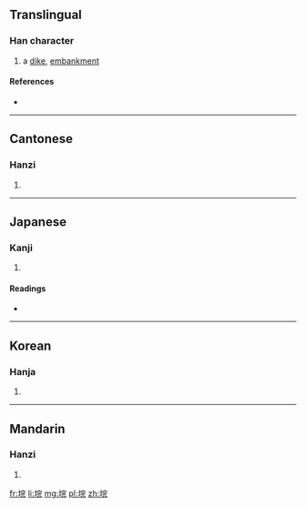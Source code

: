 ==Translingual==

===Han character===
{{Han char|rn=32|rad=土|as=07|sn=10|four=4311<sub>1</sub>|canj=土十一山 (GJMU)|ids=⿰[[土]][[完]]}}

# a [[dike]], [[embankment]]

====References====
* {{Han ref|kx=0229.010|dkj=05090|dj=0464.400|hdz=10447.030|uh=57B8|ud=22456|bh=D152|bd=53586}}

----

==Cantonese==

===Hanzi===
{{yue-hanzi|jyut=[[jyun4]], [[jyun6]]|y=yun4, yun6}}

# {{defn|lang=yue|sort=土07}}

----

==Japanese==

===Kanji===
{{ja-kanji|grade=|rs=土07}}

# {{defn|lang=ja|sort=土07}}

====Readings====
* {{ja-readings|on=[[かん]] (kan), [[がん]] (gan)|kun=[[まろぶ]] (marobu)}}

----

==Korean==

===Hanja===
{{ko-hanja|hangeul=완|rv=wan|mr=wan}}

# {{defn|lang=ko|sort=土07}}

----

==Mandarin==

===Hanzi===
{{cmn-hanzi|pin=[[huàn]] ([[huan4]])|wg=huan<sup>4</sup>}}

# {{defn|lang=cmn|sort=土07}}

[[fr:垸]]
[[li:垸]]
[[mg:垸]]
[[pl:垸]]
[[zh:垸]]